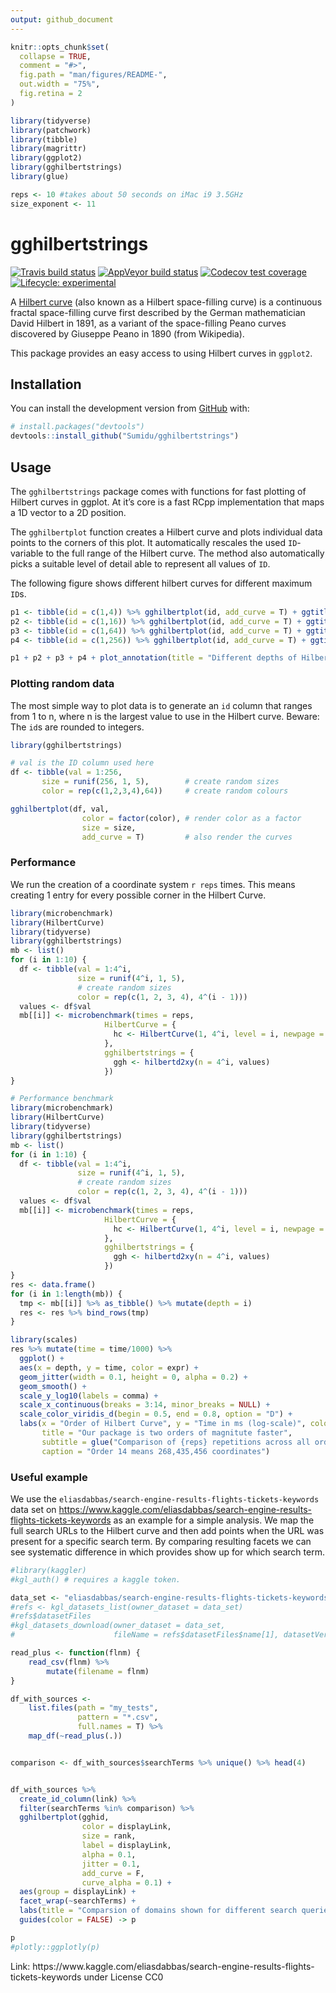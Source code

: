 ```yaml
---
output: github_document
---
```


<!-- README.md is generated from README.Rmd. Please edit that file -->

```r
knitr::opts_chunk$set(
  collapse = TRUE,
  comment = "#>",
  fig.path = "man/figures/README-",
  out.width = "75%",
  fig.retina = 2
)

library(tidyverse)
library(patchwork)
library(tibble)
library(magrittr)
library(ggplot2)
library(gghilbertstrings)
library(glue)

reps <- 10 #takes about 50 seconds on iMac i9 3.5GHz
size_exponent <- 11
```

# gghilbertstrings

<!-- badges: start -->
[![Travis build status](https://travis-ci.com/Sumidu/gghilbertstrings.svg?branch=master)](https://travis-ci.com/Sumidu/gghilbertstrings)
[![AppVeyor build status](https://ci.appveyor.com/api/projects/status/github/Sumidu/gghilbertstrings?branch=master&svg=true)](https://ci.appveyor.com/project/Sumidu/gghilbertstrings)
[![Codecov test coverage](https://codecov.io/gh/Sumidu/gghilbertstrings/branch/master/graph/badge.svg)](https://codecov.io/gh/Sumidu/gghilbertstrings?branch=master)
[![Lifecycle: experimental](https://img.shields.io/badge/lifecycle-experimental-orange.svg)](https://www.tidyverse.org/lifecycle/#experimental)
<!-- badges: end -->

A [Hilbert curve](https://en.wikipedia.org/wiki/Hilbert_curve) (also known as a Hilbert space-filling curve) is a continuous fractal space-filling curve first described by the German mathematician David Hilbert in 1891, as a variant of the space-filling Peano curves discovered by Giuseppe Peano in 1890 (from Wikipedia).

This package provides an easy access to using Hilbert curves in `ggplot2`. 

## Installation

<!--
You can install the released version of gghilbertstrings from [CRAN](https://CRAN.R-project.org) with:

``` r
install.packages("gghilbertstrings")
```
-->

You can install the development version from [GitHub](https://github.com/) with:

``` r
# install.packages("devtools")
devtools::install_github("Sumidu/gghilbertstrings")
```
## Usage

The `gghilbertstrings` package comes with functions for fast plotting of Hilbert curves in ggplot. At it's core is a fast RCpp implementation that maps a 1D vector to a 2D position.

The `gghilbertplot` function creates a Hilbert curve and plots individual data points to the corners of this plot. It automatically rescales the used `ID`-variable to the full range of the Hilbert curve. The method also automatically picks a suitable level of detail able to represent all values of `ID`.

The following figure shows different hilbert curves for different maximum `ID`s.
```r
p1 <- tibble(id = c(1,4)) %>% gghilbertplot(id, add_curve = T) + ggtitle("n = 4") +  theme_void()
p2 <- tibble(id = c(1,16)) %>% gghilbertplot(id, add_curve = T) + ggtitle("n = 16")  + theme_void()
p3 <- tibble(id = c(1,64)) %>% gghilbertplot(id, add_curve = T) + ggtitle("n = 64")  + theme_void()
p4 <- tibble(id = c(1,256)) %>% gghilbertplot(id, add_curve = T) + ggtitle("n = 256")  + theme_void()

p1 + p2 + p3 + p4 + plot_annotation(title = "Different depths of Hilbert curves")
```


### Plotting random data

The most simple way to plot data is to generate an `id` column that ranges from 1 to n, where n is the largest value to use in the Hilbert curve. Beware: The `id`s are rounded to integers.

```r
library(gghilbertstrings)

# val is the ID column used here
df <- tibble(val = 1:256, 
       size = runif(256, 1, 5),        # create random sizes 
       color = rep(c(1,2,3,4),64))     # create random colours

gghilbertplot(df, val, 
                color = factor(color), # render color as a factor
                size = size, 
                add_curve = T)         # also render the curves
```


### Performance
We run the creation of a coordinate system `r reps` times. This means creating 1 entry for every possible corner in the Hilbert Curve.


```r 
library(microbenchmark)
library(HilbertCurve)
library(tidyverse)
library(gghilbertstrings)
mb <- list()
for (i in 1:10) {
  df <- tibble(val = 1:4^i,
               size = runif(4^i, 1, 5),
               # create random sizes
               color = rep(c(1, 2, 3, 4), 4^(i - 1)))
  values <- df$val
  mb[[i]] <- microbenchmark(times = reps,
                     HilbertCurve = {
                       hc <- HilbertCurve(1, 4^i, level = i, newpage = FALSE)
                     },
                     gghilbertstrings = {
                       ggh <- hilbertd2xy(n = 4^i, values)
                     })
}
```



```r

# Performance benchmark
library(microbenchmark)
library(HilbertCurve)
library(tidyverse)
library(gghilbertstrings)
mb <- list()
for (i in 1:10) {
  df <- tibble(val = 1:4^i,
               size = runif(4^i, 1, 5),
               # create random sizes
               color = rep(c(1, 2, 3, 4), 4^(i - 1)))
  values <- df$val
  mb[[i]] <- microbenchmark(times = reps,
                     HilbertCurve = {
                       hc <- HilbertCurve(1, 4^i, level = i, newpage = FALSE)
                     },
                     gghilbertstrings = {
                       ggh <- hilbertd2xy(n = 4^i, values)
                     })
}
res <- data.frame()
for (i in 1:length(mb)) {
  tmp <- mb[[i]] %>% as_tibble() %>% mutate(depth = i)  
  res <- res %>% bind_rows(tmp)
}

```

```r
library(scales)
res %>% mutate(time = time/1000) %>% 
  ggplot() + 
  aes(x = depth, y = time, color = expr) + 
  geom_jitter(width = 0.1, height = 0, alpha = 0.2) +
  geom_smooth() + 
  scale_y_log10(labels = comma) +
  scale_x_continuous(breaks = 3:14, minor_breaks = NULL) +
  scale_color_viridis_d(begin = 0.5, end = 0.8, option = "D") +
  labs(x = "Order of Hilbert Curve", y = "Time in ms (log-scale)", color = "Package",
       title = "Our package is two orders of magnitute faster",
       subtitle = glue("Comparison of {reps} repetitions across all orders."),
       caption = "Order 14 means 268,435,456 coordinates")
```



### Useful example

We use the `eliasdabbas/search-engine-results-flights-tickets-keywords` data set on [https://www.kaggle.com/eliasdabbas/search-engine-results-flights-tickets-keywords](Kaggle) as an example for a simple analysis. We map the full search URLs to the Hilbert curve and then add points when the URL was present for a specific search term. By comparing resulting facets we can see systematic difference in which provides show up for which search term.

```r
#library(kaggler)
#kgl_auth() # requires a kaggle token.

data_set <- "eliasdabbas/search-engine-results-flights-tickets-keywords"
#refs <- kgl_datasets_list(owner_dataset = data_set)
#refs$datasetFiles
#kgl_datasets_download(owner_dataset = data_set, 
#                      fileName = refs$datasetFiles$name[1], datasetVersionNumber = 14)

read_plus <- function(flnm) {
    read_csv(flnm) %>% 
        mutate(filename = flnm)
}

df_with_sources <-
    list.files(path = "my_tests", 
               pattern = "*.csv", 
               full.names = T) %>% 
    map_df(~read_plus(.))


comparison <- df_with_sources$searchTerms %>% unique() %>% head(4)


df_with_sources %>%
  create_id_column(link) %>% 
  filter(searchTerms %in% comparison) %>% 
  gghilbertplot(gghid, 
                color = displayLink, 
                size = rank,
                label = displayLink,
                alpha = 0.1,
                jitter = 0.1,
                add_curve = F,
                curve_alpha = 0.1) +
  aes(group = displayLink) +
  facet_wrap(~searchTerms) +
  labs(title = "Comparsion of domains shown for different search queries") +
  guides(color = FALSE) -> p

p
#plotly::ggplotly(p)
```

Link: https://www.kaggle.com/eliasdabbas/search-engine-results-flights-tickets-keywords under License CC0

